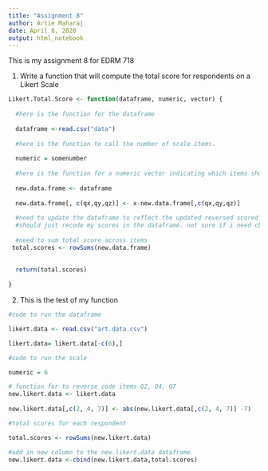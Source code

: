 ---
title: "Assignment 8"
author: Artie Maharaj
date: April 6, 2020
output: html_notebook
---
This is my assignment 8 for EDRM 718

1. Write a function that will compute the total score for respondents on a Likert Scale

```{r}
Likert.Total.Score <- function(dataframe, numeric, vector) {
  
  #here is the function for the dataframe
  
  dataframe <-read.csv("data")
  
  #here is the function to call the number of scale items. 
  
  numeric = somenumber
  
  #here is the function for a numeric vector indicating which items should be reversed       scored
  
  new.data.frame <- dataframe
  
  new.data.frame[, c(qx,qy,qz)] <- x-new.data.frame[,c(qx,qy,qz)]
  
  #need to update the dataframe to reflect the updated reversed scored items. so this     
  #should just recode my scores in the dataframe. not sure if i need cbind here. 
  
  #need to sum total score across items
 total.scores <- rowSums(new.data.frame)
  
  
  return(total.scores)
 
}
```

2. This is the test of my function

```{r}

#code to run the dataframe

likert.data <- read.csv("art.data.csv")

likert.data= likert.data[-c(6),] 

#code to run the scale

numeric = 6

# function for to reverse code items Q2, Q4, Q7
new.likert.data <- likert.data
  
new.likert.data[,c(2, 4, 7)] <- abs(new.likert.data[,c(2, 4, 7)] -7)

#total scores for each respondent

total.scores <- rowSums(new.likert.data)

#add in new column to the new.likert.data dataframe.  
new.likert.data <-cbind(new.likert.data,total.scores)


```

